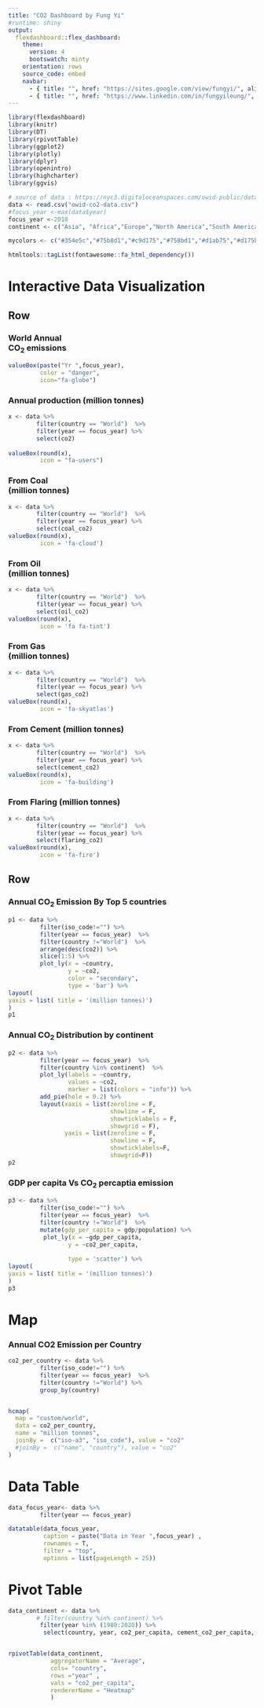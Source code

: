 ---
title: "CO2 Dashboard by Fung Yi"
#runtime: shiny
output:
  flexdashboard::flex_dashboard:
    theme: 
      version: 4
      bootswatch: minty
    orientation: rows
    source_code: embed
    navbar:
      - { title: "", href: "https://sites.google.com/view/fungyi/", align: right, icon: fa-house-user}
      - { title: "", href: "https://www.linkedin.com/in/fungyileung/", align: right, icon: fa-linkedin }
---


```{r setup, include=FALSE}
library(flexdashboard)
library(knitr)
library(DT)
library(rpivotTable)
library(ggplot2)
library(plotly)
library(dplyr)
library(openintro)
library(highcharter)
library(ggvis)
```

```{r}
# source of data : https://nyc3.digitaloceanspaces.com/owid-public/data/co2/owid-co2-data.csv
data <- read.csv("owid-co2-data.csv")
#focus_year <-max(data$year)
focus_year <-2018
continent <- c("Asia", "Africa","Europe","North America","South America","Oceania","Antarctica")
```

```{r}
mycolors <- c("#354e5c","#75b8d1","#c9d175","#758bd1","#d1ab75","#d175b8")
```

```{r, include= TRUE}
htmltools::tagList(fontawesome::fa_html_dependency())
```

Interactive Data Visualization
=====================================


<!-- Sidebar {.sidebar} -->
<!-- ------------------------------------- -->
<!-- ```{r} -->
<!-- selectInput("dummy", "Choose year", value= choices = 1998:2000) -->
<!-- ``` -->

Row
-------------------------------------
### World Annual <br>CO<sub>2</sub> emissions 

```{r}
valueBox(paste("Yr ",focus_year),
         color = "danger",
         icon="fa-globe")
```

### Annual production (million tonnes)

```{r}
x <- data %>% 
        filter(country == "World")  %>% 
        filter(year == focus_year) %>% 
        select(co2)
        
valueBox(round(x),
         icon = "fa-users")
```

### From Coal <br>(million tonnes)

```{r}
x <- data %>% 
        filter(country == "World")  %>% 
        filter(year == focus_year) %>% 
        select(coal_co2)
valueBox(round(x),
         icon = 'fa-cloud')
```


### From Oil <br> (million tonnes)

```{r}
x <- data %>% 
        filter(country == "World")  %>% 
        filter(year == focus_year) %>% 
        select(oil_co2)
valueBox(round(x),
         icon = 'fa fa-tint')
```

### From Gas <br> (million tonnes)

```{r}
x <- data %>% 
        filter(country == "World")  %>% 
        filter(year == focus_year) %>% 
        select(gas_co2)
valueBox(round(x),
         icon = 'fa-skyatlas')
```


### From Cement (million tonnes)

```{r}
x <- data %>% 
        filter(country == "World")  %>% 
        filter(year == focus_year) %>% 
        select(cement_co2)
valueBox(round(x),
         icon = 'fa-building')
```



### From Flaring (million tonnes)

```{r}
x <- data %>% 
        filter(country == "World")  %>% 
        filter(year == focus_year) %>% 
        select(flaring_co2)
valueBox(round(x),
         icon = 'fa-fire')
```

Row
-------------------------------
### Annual CO<sub>2</sub> Emission By Top 5 countries

```{r}

p1 <- data %>%
         filter(iso_code!="") %>%
         filter(year == focus_year)  %>%
         filter(country !="World")  %>%
         arrange(desc(co2)) %>%
         slice(1:5) %>%
         plot_ly(x = ~country,
                 y = ~co2,
                 color = "secondary",
                 type = 'bar') %>%
layout(
yaxis = list( title = '(million tonnes)')
)
p1
```

### Annual CO<sub>2</sub> Distribution by continent

```{r}
p2 <- data %>%
         filter(year == focus_year)  %>%
         filter(country %in% continent)  %>%
         plot_ly(labels = ~country,
                 values = ~co2,
                 marker = list(colors = "info")) %>%
         add_pie(hole = 0.2) %>%
         layout(xaxis = list(zeroline = F,
                             showline = F,
                             showticklabels = F,
                             showgrid = F),
                yaxis = list(zeroline = F,
                             showline = F,
                             showticklabels=F,
                             showgrid=F))
p2


```

### GDP per capita Vs CO<sub>2</sub> percaptia emission

```{r}
p3 <- data %>%
         filter(iso_code!="") %>%
         filter(year == focus_year)  %>%
         filter(country !="World")  %>%
         mutate(gdp_per_capita = gdp/population) %>%
          plot_ly(x = ~gdp_per_capita,
                 y = ~co2_per_capita,
                 
                 type = 'scatter') %>%
layout(
yaxis = list( title = '(million tonnes)')
)
p3
```

Map
========================================

### Annual CO2 Emission per Country
```{r}
co2_per_country <- data %>%
         filter(iso_code!="") %>%
         filter(year == focus_year)  %>%
         filter(country !="World") %>%
         group_by(country)


hcmap(
  map = "custom/world",
  data = co2_per_country,
  name = "million tonnes",
  joinBy =  c("iso-a3", "iso_code"), value = "co2"
  #joinBy =  c("name", "country"), value = "co2"
)
```

Data Table
========================================

```{r}
data_focus_year<- data %>%
         filter(year == focus_year)

datatable(data_focus_year,
          caption = paste("Data in Year ",focus_year) ,
          rownames = T,
          filter = "top",
          options = list(pageLength = 25))
```

Pivot Table
=========================================

```{r}
data_continent <- data %>%
        # filter(country %in% continent) %>%
         filter(year %in% (1980:2020)) %>%
          select(country, year, co2_per_capita, cement_co2_per_capita, coal_co2_per_capita,oil_co2_per_capita)


rpivotTable(data_continent,
            aggregatorName = "Average",
            cols= "country",
            rows ="year" ,
            vals = "co2_per_capita",
            rendererName = "Heatmap"
            )
```
